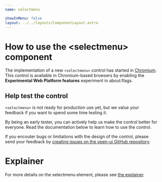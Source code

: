 ```yaml
---
name: selectmenu

showInMenu: false
layout: ../../layouts/ComponentLayout.astro
---
```



# How to use the &lt;selectmenu&gt; component

The implementation of a new `<selectmenu>` control has started in [Chromium](https://chromestatus.com/feature/5737365999976448).
This control is available in Chromium-based browsers by enabling the **Experimental Web Platform features** experiment in about:flags.

## Help test the control

`<selectmenu>` is not ready for production use yet, but we value your feedback if you want to spend some time testing it.

By being an early tester, you can actively help us make the control better for everyone. Read the documentation below to learn how to use the control.

If you encouter bugs or limitations with the design of the control, please send your feedback by [creating issues on the open-ui GitHub repository](https://github.com/openui/open-ui/issues/new?title=[select]%20&labels=select).

# Explainer

For more details on the selectmenu element, please see [the explainer](../../components/selectmenu/).
